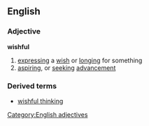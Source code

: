 ==English==
===Adjective===
'''wishful'''
#[[expressing]] a [[wish]] or [[longing]] for something
#[[aspiring]], or [[seeking]] [[advancement]]
===Derived terms===
*[[wishful thinking]]
[[Category:English adjectives]]